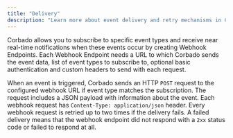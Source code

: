 ```yaml
---
title: "Delivery"
description: "Learn more about event delivery and retry mechanisms in Corbado webhooks."
---
```


Corbado allows you to subscribe to specific event types and receive near real-time notifications when these events occur by creating Webhook Endpoints. Each Webhook Endpoint needs a URL to which Corbado sends the event data, list of event types to subscribe to, optional basic authentication and custom headers to send with each request.

When an event is triggered, Corbado sends an HTTP `POST` request to the configured webhook URL if event type matches the subscription. The request includes a JSON payload with information about the event. Each webhook request has `Content-Type: application/json` header. Every webhook request is retried up to two times if the delivery fails. A failed delivery means that the webhook endpoint did not respond with a `2xx` status code or failed to respond at all.
